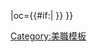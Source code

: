 {{fb team |t=芝加哥火焰 |tan=芝加哥火焰 |tc=USA |abb={{#if:{{{abb|}}}|CHI}}|oc={{#if:{{{oc|}}}|{{{oc}}} }} }}<!--
--><noinclude>[[Category:美職模板]]</noinclude>